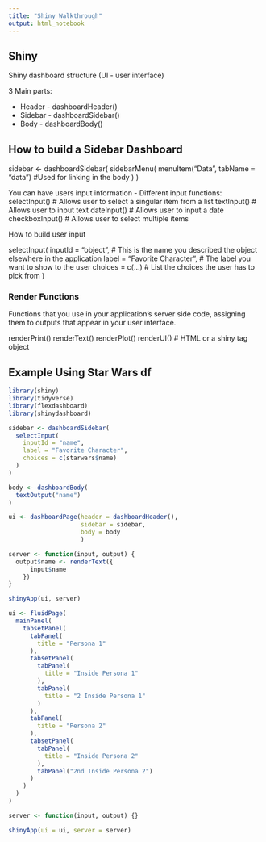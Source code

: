 ```yaml
---
title: "Shiny Walkthrough"
output: html_notebook
---
```



## Shiny

Shiny dashboard structure (UI - user interface)

3 Main parts:

* Header - dashboardHeader()
* Sidebar - dashboardSidebar()
* Body - dashboardBody()


## How to build a Sidebar Dashboard

sidebar <- dashboardSidebar(
  sidebarMenu(
    menuItem("Data",
      tabName = "data") #Used for linking in the body
  )
)


You can have users input information - 
Different input functions:
selectInput() # Allows user to select a singular item from a list
textInput() # Allows user to input text
dateInput() # Allows user to input a date
checkboxInput() # Allows user to select multiple items


How to build user input

selectInput(
  inputId = "object", # This is the name you described the object elsewhere in the application
  label = "Favorite Character", # The label you want to show to the user
  choices = c(...) # List the choices the user has to pick from
)


### Render Functions 
Functions that you use in your application's server side code, assigning them to outputs that appear in your user interface.

renderPrint()
renderText()
renderPlot()
renderUI() # HTML or a shiny tag object

## Example Using Star Wars df
```r
library(shiny)
library(tidyverse)
library(flexdashboard)
library(shinydashboard)

sidebar <- dashboardSidebar(
  selectInput(
    inputId = "name",
    label = "Favorite Character",
    choices = c(starwars$name)
  )
)

body <- dashboardBody(
  textOutput("name")
)

ui <- dashboardPage(header = dashboardHeader(),
                    sidebar = sidebar,
                    body = body
                    )

server <- function(input, output) {
  output$name <- renderText({
      input$name
    })
}

shinyApp(ui, server)

```



```r
ui <- fluidPage(
  mainPanel(
    tabsetPanel(
      tabPanel(
        title = "Persona 1"
      ),
      tabsetPanel(
        tabPanel(
          title = "Inside Persona 1"
        ),
        tabPanel(
          title = "2 Inside Persona 1"
        )
      ),
      tabPanel(
        title = "Persona 2"
      ),
      tabsetPanel(
        tabPanel(
          title = "Inside Persona 2"
        ),
        tabPanel("2nd Inside Persona 2")
      )
    )
  )
)

server <- function(input, output) {}

shinyApp(ui = ui, server = server)
```

